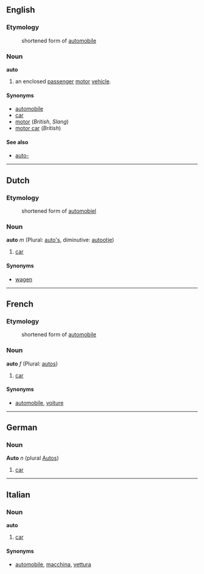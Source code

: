 ==English==
===Etymology===
:shortened form of [[automobile]]

===Noun===
'''auto'''

# an enclosed [[passenger]] [[motor]] [[vehicle]].

====Synonyms====
*[[automobile]]
*[[car]]
*[[motor]] (''British'', ''Slang'')
*[[motor car]] (''British'')

====See also====
*[[auto-]]

----
==Dutch==
===Etymology===
: shortened form of [[automobiel]]

===Noun===
'''auto''' ''m'' (Plural: [[auto's]], diminutive: [[autootje]])

# [[car]]

====Synonyms====
*[[wagen]]

----
==French==
===Etymology===
:shortened form of [[automobile]]

===Noun===
'''auto''' ''f'' (Plural: [[autos]])

# [[car]]

====Synonyms====
*[[automobile]], [[voiture]]

----
==German==
===Noun===
'''Auto''' ''n'' (plural [[Autos]])

# [[car]]

----
==Italian==
===Noun===
'''auto'''

# [[car]]

====Synonyms====
*[[automobile]], [[macchina]], [[vettura]]